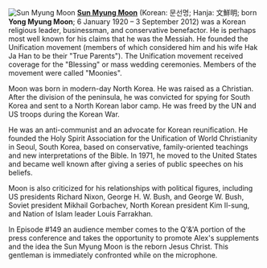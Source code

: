 [[File:Sun Myung Moon.png|thumb|Sun Myung Moon]]
'''[https://en.wikipedia.org/wiki/Sun_Myung_Moon Sun Myung Moon]''' (Korean: 문선명; Hanja: 文鮮明; born '''Yong Myung Moon'''; 6 January 1920 – 3 September 2012) was a Korean religious leader, businessman, and conservative benefactor.  He is perhaps most well known for his claims that he was the Messiah.  He founded the Unification movement (members of which considered him and his wife Hak Ja Han to be their "True Parents").  The Unification movement received coverage for the "Blessing" or mass wedding ceremonies.  Members of the movement were called "Moonies".

Moon was born in modern-day North Korea.  He was raised as a Christian.  After the division of the peninsula, he was convicted for spying for South Korea and sent to a North Korean labor camp.  He was freed by the UN and US troops during the Korean War.

He was an anti-communist and an advocate for Korean reunification.  He founded the Holy Spirit Association for the Unification of World Christianity in Seoul, South Korea, based on conservative, family-oriented teachings and new interpretations of the Bible. In 1971, he moved to the United States and became well known after giving a series of public speeches on his beliefs.

Moon is also criticized for his relationships with political figures, including US presidents Richard Nixon, George H. W. Bush, and George W. Bush, Soviet president Mikhail Gorbachev, North Korean president Kim Il-sung, and Nation of Islam leader Louis Farrakhan.

In Episode #149 an audience member comes to the Q'&'A portion of the press conference and takes the opportunity to promote Alex's supplements and the idea the Sun Myung Moon is the reborn Jesus Christ.  This gentleman is immediately confronted while on the microphone.
